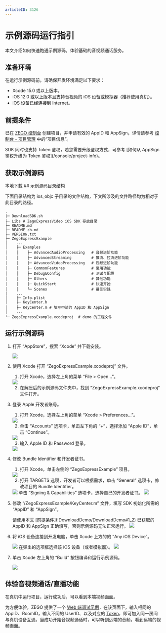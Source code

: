 ```yaml
---
articleID: 3126
---
```


# 示例源码运行指引


本文介绍如何快速跑通示例源码，体验基础的音视频通话服务。


## 准备环境

在运行示例源码前，请确保开发环境满足以下要求：

* Xcode 15.0 或以上版本。
* iOS 12.0 或以上版本且支持音视频的 iOS 设备或模拟器（推荐使用真机）。
* iOS 设备已经连接到 Internet。

## 前提条件

已在 [ZEGO 控制台](https://console.zego.im) 创建项目，并申请有效的 AppID 和 AppSign，详情请参考 [控制台 - 项目管理](/console/project-info) 中的“项目信息”。

<Warning title="注意">
SDK 同时也支持 Token 鉴权，若您需要升级鉴权方式，可参考 [如何从 AppSign 鉴权升级为 Token 鉴权](/console/project-info)。
</Warning>

## 获取示例源码

<Card title="示例源码" href="https://artifact-demo.zego.im/express/example/video/ios_objc/ZegoExpressDemo_ios_objc.zip" >
本地下载
</Card>
## 示例源码目录结构

下面目录结构为 ios_objc 子目录的文件结构，下文所涉及的文件路径均为相对于此目录的路径。

```tree
.
├─ DownloadSDK.sh
├─ Libs # ZegoExpressVideo iOS SDK 存放目录
├─ README.md
├─ README_zh.md
├─ VERSION.txt
├─ ZegoExpressExample
|    ...
│    ├─ Examples
│    │    ├─ AdvancedAudioProcessing   # 音频进阶功能
│    │    ├─ AdvancedStreaming         # 推流、拉流进阶功能
│    │    ├─ AdvancedVideoProcessing   # 视频进阶功能
│    │    ├─ CommonFeatures            # 常用功能
│    │    ├─ Debug&Config              # 测试与配置
│    │    ├─ Others                    # 其他功能
│    │    ├─ QuickStart                # 快速开始
│    │    └─ Scenes                    # 最佳实践
|    ...
│    ├─ Info.plist
│    ├─ KeyCenter.h
│    ├─ KeyCenter.m # 填写申请的 AppID 和 AppSign
│    ...
└─ ZegoExpressExample.xcodeproj  # demo 的工程文件
```

## 运行示例源码

1. 打开 “AppStore”，搜索 “Xcode” 并下载安装。
   <Frame width="512" height="auto" caption=""><img src="https://doc-media.zego.im/sdk-doc/Pics/iOS/ZegoExpressEngine/Common/appstore-xcode.png" /></Frame>

2. 使用 Xcode 打开 “ZegoExpressExample.xcodeproj” 文件。

    1. 打开 Xcode，选择左上角的菜单 “File > Open...”。
   <Frame width="512" height="auto" caption=""><img src="https://doc-media.zego.im/sdk-doc/Pics/iOS/ZegoExpressEngine/Common/xcode-open-file.png" /></Frame>

    2. 在解压后的示例源码文件夹中，找到 “ZegoExpressExample.xcodeproj” 文件打开。

3. 登录 Apple 开发者账号。

    1. 打开 Xcode，选择左上角的菜单 “Xcode > Preferences...”。
    <Frame width="512" height="auto" caption=""><img src="https://doc-media.zego.im/sdk-doc/Pics/iOS/ZegoExpressEngine/Common/xcode_preferences.png" /></Frame>

    2. 单击 “Accounts” 选项卡，单击左下角的 “+”，选择添加 “Apple ID”，单击 “Continue”。
   <Frame width="512" height="auto" caption=""><img src="https://doc-media.zego.im/sdk-doc/Pics/iOS/ZegoExpressEngine/Common/xcode-account.png" /></Frame>

    3. 输入 Apple ID 和 Password 登录。
   <Frame width="512" height="auto" caption=""><img src="https://doc-media.zego.im/sdk-doc/Pics/iOS/ZegoExpressEngine/Common/xcode-login-apple-id.png" /></Frame>

4. 修改 Bundle Identifier 和开发者证书。

    1. 打开 Xcode，单击左侧的 “ZegoExpressExample” 项目。
   <Frame width="512" height="auto" caption=""><img src="https://doc-media.zego.im/sdk-doc/Pics/iOS/ZegoExpressEngine/Common/xcode_select_project_new.png" /></Frame>

    2. 打开 TARGETS 选项，开发者可以根据需求，单击 “General” 选项卡，修改项目的 Bundle Identifier。
   <Frame width="512" height="auto" caption=""><img src="https://doc-media.zego.im/sdk-doc/Pics/iOS/ZegoExpressEngine/Common/bundle_id.png" /></Frame>
    单击 “Signing & Capabilities” 选项卡，选择自己的开发者证书。
    <Frame width="512" height="auto" caption=""><img src="https://doc-media.zego.im/sdk-doc/Pics/iOS/ZegoExpressEngine/Common/team_signing_new.png" /></Frame>

5. 修改 “/ZegoExpressExample/KeyCenter.m” 文件，填写 SDK 初始化所需的 “AppID” 和 “AppSign”。

    <Warning title="注意">
    请使用本文 [前提条件](!DownloadDemo/DownloadDemo#1_2) 已获取的 AppID 和 AppSign 正确填写，否则示例源码无法正常运行。
    </Warning>

    <Frame width="512" height="auto" caption=""><img src="https://doc-media.zego.im/sdk-doc/Pics/QuickStart/sample_code/sample_code_ios.png" /></Frame>

6. 将 iOS 设备连接到开发电脑，单击 Xcode 上方的的 “Any iOS Device”。
    <Frame width="512" height="auto" caption=""><img src="https://doc-media.zego.im/sdk-doc/Pics/iOS/ZegoExpressEngine/Common/xcode_select_device_new.png" /></Frame>
    在弹出的选项框选择该 iOS 设备（或者模拟器）。
    <Frame width="512" height="auto" caption=""><img src="https://doc-media.zego.im/sdk-doc/Pics/iOS/ZegoExpressEngine/Common/xcode_select_real_device_new.png" /></Frame>

7. 单击 Xcode 左上角的 “Build” 按钮编译和运行示例源码。
    <Frame width="512" height="auto" caption=""><img src="https://doc-media.zego.im/sdk-doc/Pics/iOS/ZegoExpressEngine/Common/build_and_run_new.png" /></Frame>

## 体验音视频通话/直播功能

在真机中运行项目，运行成功后，可以看到本端视频画面。

为方便体验，ZEGO 提供了一个 [Web 端调试示例](https://zegodev.github.io/zego-express-webrtc-sample/assistDev/index.html)，在该页面下，输入相同的 AppID、RoomID，输入不同的 UserID、以及对应的 [Token](/console/development-assistance/temporary-token)，即可加入同一房间与真机设备互通。当成功开始音视频通话时，可以听到远端的音频，看到远端的视频画面。
